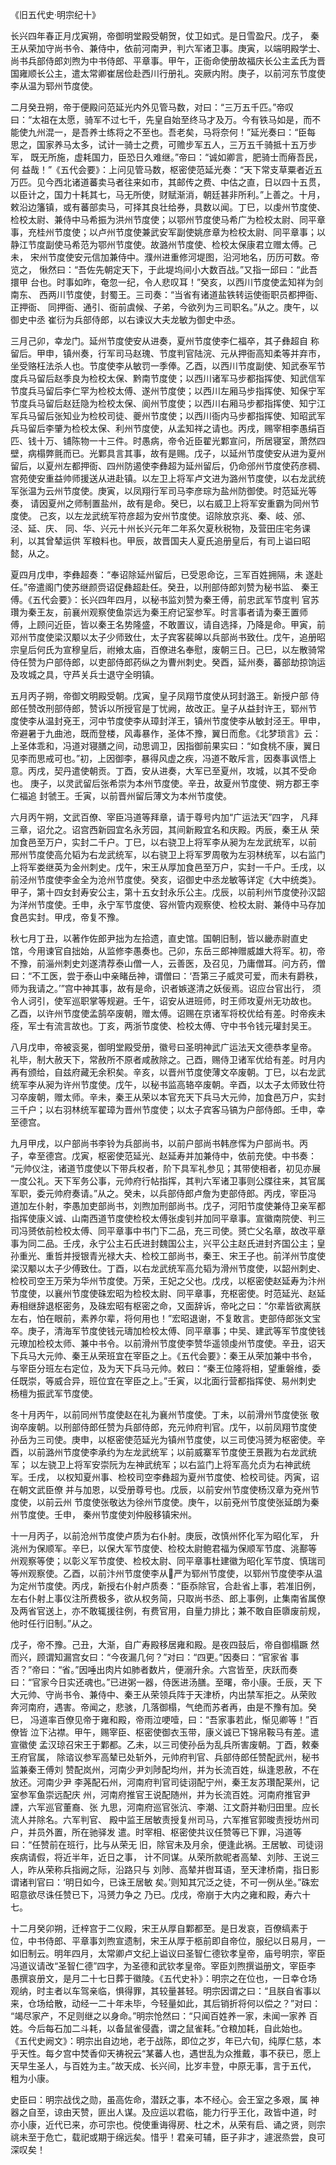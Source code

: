 

《旧五代史·明宗纪十》

长兴四年春正月戊寅朔，帝御明堂殿受朝贺，仗卫如式。是日雪盈尺。戊子， 秦王从荣加守尚书令、兼侍中，依前河南尹，判六军诸卫事。庚寅，以端明殿学士、 尚书兵部侍郎刘煦为中书侍郎、平章事。甲午，正衙命使册故福庆长公主孟氏为晋 国雍顺长公主，遣太常卿崔居俭赴西川行册礼。突厥内附。庚子，以前河东节度使 李从温为郓州节度使。

二月癸丑朔，帝于便殿问范延光内外见管马数，对曰：“三万五千匹。”帝叹 曰：“太祖在太愿，骑军不过七千，先皇自始至终马才及万。今有铁马如是，而不 能使九州混一，是吾养士练将之不至也。吾老矣，马将奈何！”延光奏曰：“臣每 思之，国家养马太多，试计一骑士之费，可赡步军五人，三万五千骑抵十五万步军， 既无所施，虚耗国力，臣恐日久难继。”帝曰：“诚如卿言，肥骑士而瘠吾民，何 益哉！”《五代会要》：上问见管马数，枢密使范延光奏：“天下常支草粟者近五 万匹。见今西北诸道蕃卖马者往来如市，其邮传之费、中估之直，日以四十五贯， 以臣计之，国力十耗其七，马无所使，财赋渐消，朝廷甚非所利。”上善之。十月， 敕沿边籓镇，或有蕃部卖马，可择其良壮给券，具数以闻。丁巳，以虔州节度使、 检校太尉、兼侍中马希振为洪州节度使；以鄂州节度使马希广为检校太尉、同平章 事，充桂州节度使；以卢州节度使兼武安军副使姚彦章为检校太尉、同平章事；以 静江节度副使马希范为鄂州节度使。故潞州节度使、检校太保康君立赠太傅。己未， 宋州节度使安元信加兼侍中。濮州进重修河堤图，沿河地名，历历可数。帝览之， 愀然曰：“吾佐先朝定天下，于此堤坞间小大数百战。”又指一邱曰：“此吾擐甲 台也。时事如昨，奄忽一纪，令人悲叹耳！”癸亥，以西川节度使孟知祥为剑南东、 西两川节度使，封蜀王。三司奏：“当省有诸道盐铁转运使衙职员都押衙、正押衙、 同押衙、通引、衙前虞候、子弟，今欲列为三司职名。”从之。庚午，以御史中丞 崔衍为兵部侍郎，以右谏议大夫龙敏为御史中丞。

三月己卯，幸龙门。延州节度使安从进奏，夏州节度使李仁福卒，其子彝超自 称留后。甲申，镇州奏，行军司马赵瑰、节度判官陆浣、元从押衙高知柔等并弃市， 坐受赂枉法杀人也。节度使李从敏罚一季俸。乙酉，以西川节度副使、知武泰军节 度兵马留后赵季良为检校太保、黔南节度使；以西川诸军马步都指挥使、知武信军 节度兵马留后李仁罕为检校太傅、遂州节度使；以西川左厢马步指挥使、知保宁军 节度兵马留后赵廷隐为检校太保、阆州节度使；以西川右厢马步都指挥使、知宁江 军兵马留后张知业为检校司徒、夔州节度使；以西川衙内马步都指挥使、知昭武军 兵马留后李肇为检校太保、利州节度使，从孟知祥之请也。丙戌，赐宰相李愚绢百 匹、钱十万、铺陈物一十三件。时愚病，帝令近臣翟光鄴宣问，所居寝室，萧然四 壁，病榻弊氈而已。光鄴具言其事，故有是赐。戊子，以延州节度使安从进为夏州 留后，以夏州左都押衙、四州防遏使李彝超为延州留后，仍命邠州节度使药彦稠、 宫苑使安重益帅师援送从进赴镇。以左卫上将军卢文进为潞州节度使，以右龙武统 军张温为云州节度使。庚寅，以凤翔行军司马李彦琮为盐州防御使。时范延光等奏， 请因夏州之师制置盐州，故有是命。癸巳，以右威卫上将军安重霸为同州节度使。 己亥，以左龙武统军符彦超为安州节度使。诏除放京兆、秦、岐、邠、泾、延、庆、 同、华、兴元十州长兴元年二年系欠夏秋税物，及营田庄宅务课利，以其曾辇运供 军粮料也。甲辰，故晋国夫人夏氏追册皇后，有司上谥曰昭懿，从之。

夏四月戊申，李彝超奏：“奉诏除延州留后，已受恩命讫，三军百姓拥隔，未 遂赴任。”帝遣阁门使苏继颜赍诏促彝超赴任。癸丑，以刑部侍郎刘赞为秘书监、 秦王傅。《五代会要》：长兴四年四月，以秘书监刘赞为秦王傅，前忠武军节度判 官苏瓚为秦王友，前襄州观察使鱼崇远为秦王府记室参军。时言事者请为秦王置师 傅，上顾问近臣，皆以秦王名势隆盛，不敢置议，请自选择，乃降是命。甲寅，前 邓州节度使梁汉颙以太子少师致仕，太子宾客裴皞以兵部尚书致仕。戊午，追册昭 宗皇后何氏为宣穆皇后，祔飨太庙，百僚进名奉慰，废朝三日。己巳，以左散骑常 侍任赞为户部侍郎，以吏部侍郎药纵之为曹州刺史。癸酉，延州奏，蕃部劫掠饷运 及攻城之具，守芦关兵士退守全明镇。

五月丙子朔，帝御文明殿受朝。戊寅，皇子凤翔节度使从珂封潞王。新授户部 侍郎任赞改刑部侍郎，赞诉以所授官是丁忧阙，故改正。皇子从益封许王，郓州节 度使李从温封兗王，河中节度使李从璋封洋王，镇州节度使李从敏封泾王。甲申， 帝避暑于九曲池，既而登楼，风毒暴作，圣体不豫，翼日而愈。《北梦琐言》云： 上圣体乖和，冯道对寝膳之间，动思调卫，因指御前果实曰：“如食桃不康，翼日 见李而思戒可也。”初，上因御李，暴得风虚之疾，冯道不敢斥言，因奏事讽悟上 意。丙戌，契丹遣使朝贡。丁酉，安从进奏，大军已至夏州，攻城，以其不受命也。 庚子，以灵武留后张希崇为本州节度使。辛丑，故夏州节度使、朔方郡王李仁福追 封虢王。壬寅，以前晋州留后薄文为本州节度使。

六月丙午朔，文武百僚、宰臣冯道等拜章，请于尊号内加“广运法天”四字， 凡拜三章，诏允之。诏宫西新园宜名永芳园，其间新殿宜名和庆殿。丙辰，秦王从 荣加食邑至万户，实封二千户。丁巳，以右骁卫上将军李从昶为左龙武统军，以前 邢州节度使高允韬为右龙武统军，以右骁卫上将军罗周敬为左羽林统军，以右监门 上将军娄继英为金州刺史。戊午，宋王从厚加食邑至万户，实封一千户。壬戌，以 前泾州节度使李金全为沧州节度使。癸亥，诏御史中丞龙敏等详定《大中统类》。 甲子，第十四女封寿安公主，第十五女封永乐公主。戊辰，以前利州节度使孙汉韶 为洋州节度使。壬申，永宁军节度使、容州管内观察使、检校太尉、兼侍中马存加 食邑实封。甲戌，帝复不豫。

秋七月丁丑，以著作佐郎尹拙为左拾遗，直史馆。国朝旧制，皆以畿赤尉直史 馆，今用谏官自拙始，从监修李愚奏也。己卯，东岳三郎神赠威雄大将军。初，帝 不豫，前淄州刺史刘遂清荐泰山僧一人，云善医，及召见，乃庸僧耳。问方药，僧 曰：“不工医，尝于泰山中亲睹岳神，谓僧曰：‘吾第三子威灵可爱，而未有爵秩， 师为我请之。’”宫中神其事，故有是命，识者嫉遂清之妖佞焉。诏应台官出行， 须令人诃引，使军巡职掌等规避。壬午，诏安从进班师，时王师攻夏州无功故也。 乙酉，以许州节度使孟鹄卒废朝，赠太傅。诏赐在京诸军将校优给有差。时帝疾未 痊，军士有流言故也。丁亥，两浙节度使、检校太傅、守中书令钱元瓘封吴王。

八月戊申，帝被衮冕，御明堂殿受册，徽号曰圣明神武广运法天文德恭孝皇帝。 礼毕，制大赦天下，常赦所不原者咸赦除之。己酉，赐侍卫诸军优给有差。时月内 再有颁给，自兹府藏无余积矣。辛亥，以晋州节度使薄文卒废朝。丁巳，以右龙武 统军李从昶为许州节度使。戊午，以秘书监高辂卒废朝。辛酉，以太子太师致仕符 习卒废朝，赠太师。辛未，秦王从荣以本官充天下兵马大元帅，加食邑万户，实封 三千户；以右羽林统军翟璋为晋州节度使；以太子宾客马镐为户部侍郎。壬申，幸 至德宫。

九月甲戌，以户部尚书李铃为兵部尚书，以前户部尚书韩彦恽为户部尚书。丙 子，幸至德宫。戊寅，枢密使范延光、赵延寿并加兼侍中，依前充使。中书奏： “元帅仪注，诸道节度使以下带兵权者，阶下具军礼参见；其带使相者，初见亦展 一度公礼。天下军务公事，元帅府行帖指挥，其判六军诸卫事则公牒往来，其官属 军职，委元帅府奏请。”从之。癸未，以兵部侍郎卢詹为吏部侍郎。丙戌，宰臣冯 道加左仆射，李愚加吏部尚书，刘煦加刑部尚书。戊子，河阳节度使兼侍卫亲军都 指挥使康义诚、山南西道节度使检校太傅张虔钊并加同平章事。宣徽南院使、判三 司冯赟依前检校太傅、同平章事中书门下二品，充三司使。赟亡父名章，故改平章 事为同二品。壬戌，永宁公主石氏进封魏国公主，兴平公主赵氏进封齐国公主；皇 孙重光、重哲并授银青光禄大夫、检校工部尚书，秦王、宋王子也。前洋州节度使 梁汉颙以太子少傅致仕。丁酉，以右龙武统军高允韬为滑州节度使，以韶州刺史、 检校司空王万荣为华州节度使。万荣，王妃之父也。戊戌，以枢密使赵延寿为汴州 节度使，以襄州节度使硃宏昭为检校太尉、同平章事，充枢密使。时范延光、赵延 寿相继辞退枢密务，及硃宏昭有枢密之命，又面辞诉，帝叱之曰：“尔辈皆欲离朕 左右，怕在眼前，素养尔辈，将何用也！”宏昭退谢，不复敢言。吏部侍郎张文宝 卒。庚子，清海军节度使钱元璹加检校太傅、同平章事；中吴、建武等军节度使钱 元璙加检校太师、兼中书令。以前滑州节度使李赞华遥领虔州节度使。辛丑，诏天 下兵马大元帅、秦王从荣班宜在宰臣之上。《五代会要》：秦王从荣加兼中书令， 与宰臣分班左右定位，及为天下兵马元帅。敕曰：“秦王位隆将相，望重磐维，委 任既崇，等威合异，班位宜在宰臣之上。”壬寅，以北面行营都指挥使、易州刺史 杨檀为振武军节度使。

冬十月丙午，以前同州节度使赵在礼为襄州节度使。丁未，以前滑州节度使张 敬询卒废朝。以刑部侍郎任赞为兵部侍郎，充元帅府判官。戊午，以前凤翔节度使 孙岳为三司使。庚申，以枢密使范延光为镇州节度使，以三司使冯赟为枢密使。辛 酉，以前潞州节度使李承约为左龙武统军；以前威寨军节度使王景戡为右龙武统军； 以左骁卫上将军安崇阮为左神武统军；以右监门上将军高允贞为右神武统军。壬戌， 以权知夏州事、检校司空李彝超为夏州节度使、检校司徒。丙寅，诏在朝文武臣僚 并与加恩，以受册尊号也。戊辰，以前安州节度使杨汉章为兗州节度使，以前云州 节度使张敬达为徐州节度使。庚午，以前兗州节度使张延朗为秦州节度使。壬申， 秦州节度使刘仲殷移镇宋州。

十一月丙子，以前沧州节度使卢质为右仆射。庚辰，改慎州怀化军为昭化军， 升洮州为保顺军。辛巳，以保大军节度使、检校太尉鲍君福为保顺军节度、洮鄯等 州观察等使；以彰义军节度使、检校太尉、同平章事杜建徽为昭化军节度、慎瑞司 等州观察使。乙酉，以前汴州节度使李从严为郓州节度使，以郓州节度使李从温 为定州节度使。丙戌，新授右仆射卢质奏：“臣忝除官，合赴省上事，若准旧例， 左右仆射上事仪注所费极多，欲从权务简，只取尚书丞、郎上事例，止集南省属僚 及两省官送上，亦不敢辄援往例，有费官用，自量力排比；兼不敢自臣隳废前规， 他时任行旧制。”从之。

戊子，帝不豫。己丑，大渐，自广寿殿移居雍和殿。是夜四鼓后，帝自御榻蹶 然而兴，顾谓知漏宫女曰：“今夜漏几何？”对曰：“四更。”因奏曰：“官家省 事否？”帝曰：“省。”因唾出肉片如肺者数片，便溺升余。六宫皆至，庆跃而奏 曰：“官家今日实还魂也。”已进粥一器，侍医进汤膳。至曙，帝小康。壬辰，天 下大元帅、守尚书令、兼侍中、秦王从荣领兵阵于天津桥，内出禁军拒之。从荣败 奔河南府，遇害。帝闻之，悲骇，几落御榻，气绝而苏者再，由是不豫有加。癸巳， 冯道率百僚见帝于雍和殿，帝雨泣哽噎，曰：“吾家事若此，惭见卿等！”百僚皆 泣下沾襟。甲午，赐宰臣、枢密使御衣玉带，康义诚已下锦帛鞍马有差。遣宣徽使 孟汉琼召宋王于鄴都。乙未，以三司使孙岳为乱兵所害废朝。丁酉，敕秦王府官属， 除谘议参军高辇已处斩外，元帅府判官、兵部侍郎任赞配武州，秘书监兼秦王傅刘 赞配岚州，河南少尹刘陟配均州，并为长流百姓，纵逢恩赦，不在放还。河南少尹 李荛配石州，河南府判官司徒诩配宁州，秦王友苏瓚配莱州，记室参军鱼崇远配庆 州，河南府推官王说配随州，并为长流百姓。河南府推官尹諲，六军巡官董裔、张 九思，河南府巡官张沆、李潮、江文蔚并勒归田里。应长流人并除名。六军判官、 殿中监王居敏责授复州司马，六军推官郭晙责授坊州司户，并员外置，所在驰驿发 遣。时宰相、枢密使共议任赞等已下罪，冯道等曰：“任赞前在班行，比与从荣无 旧，除官未及月余，便逢此祸。王居敏、司徒诩疾病请假，将近半年，近日之事， 计不同谋。从荣所款昵者高辇、刘陟、王说三人，昨从荣称兵指阙之际，沿路只与 刘陟、高辇并辔耳语，至天津桥南，指日影谓诸判官曰：‘明日如今，已诛王居敏 矣。’则知其冗泛之徒，不可一例从坐。”硃宏昭意欲尽诛任赞已下，冯赟力争之 乃已。戊戌，帝崩于大内之雍和殿，寿六十七。

十二月癸卯朔，迁梓宫于二仪殿，宋王从厚自鄴都至。是日发哀，百僚缟素于 位，中书侍郎、平章事刘煦宣遗制，宋王从厚于柩前即自帝位，服纪以日易月，一 如旧制云。明年四月，太常卿卢文纪上谥议曰圣智仁德钦孝皇帝，庙号明宗，宰臣 冯道议请改“圣智仁德”四字，为圣德和武钦孝皇帝。宰臣刘煦撰谥册文，宰臣李 愚撰哀册文，是月二十七日葬于徽陵。《五代史补》：明宗之在位也，一日幸仓场 观纳，时主者以车驾亲临，惧得罪，其较量甚轻。明宗因谓之曰：“且朕自省事以 来，仓场给散，动经一二十年未毕，今轻量如此，其后销折将何以偿之？”对曰： “竭尽家产，不足则继之以身命。”明宗怆然曰：“只闻百姓养一家，未闻一家养 百姓。今后每石加二斗耗，以备鼠雀侵蠹，谓之鼠雀耗。”仓粮加耗，自此始也。 《五代史阙文》：明宗出自边地，老于战陈，即位之岁，年已六旬，纯厚仁慈，本 乎天性。每夕宫中焚香仰天祷祝云“某蕃人也，遇世乱为众推戴，事不获已，愿上 天早生圣人，与百姓为主。”故天成、长兴间，比岁丰登，中原无事，言于五代， 粗为小康。

史臣曰：明宗战伐之勋，虽高佐命，潜跃之事，本不经心。会王室之多艰，属 神器之自至，谅由天赞，匪出人谋。及应运以君临，能力行乎王化，政皆中道，时 亦小康，近代已来，亦可宗也。傥使重诲得房、杜之术，从荣有启、诵之贤，则宗 祧未至于危亡，载祀或期于绵远矣。惜乎！君亲可辅，臣子非才，遽泯烝尝，良可 深叹矣！

